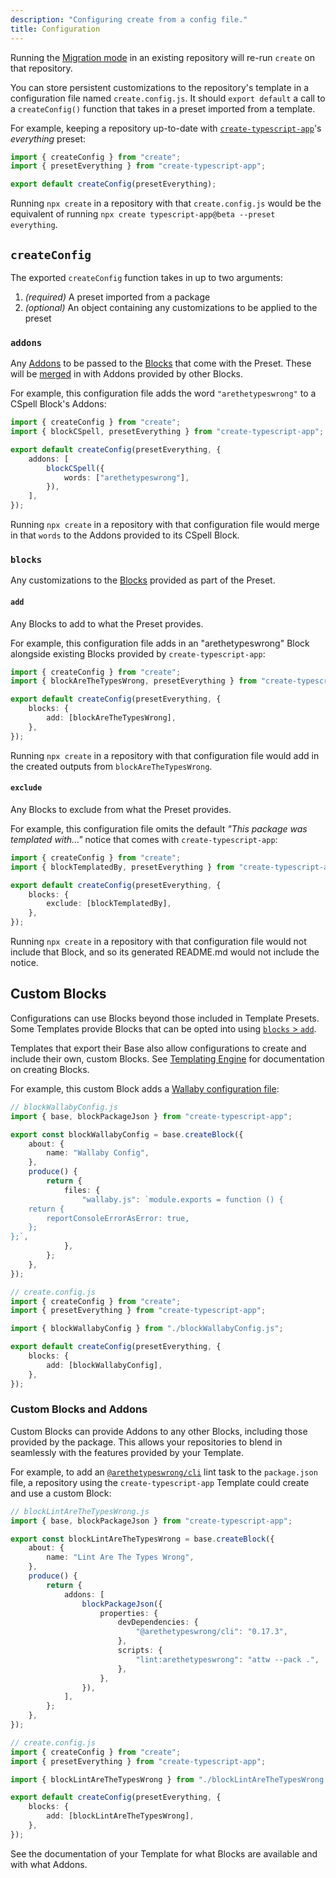 ```yaml
---
description: "Configuring create from a config file."
title: Configuration
---
```


Running the [Migration mode](./cli#migration-mode) in an existing repository will re-run `create` on that repository.

You can store persistent customizations to the repository's template in a configuration file named `create.config.js`.
It should `export default` a call to a `createConfig()` function that takes in a preset imported from a template.

For example, keeping a repository up-to-date with [`create-typescript-app`](https://github.com/JoshuaKGoldberg/create-typescript-app)'s _everything_ preset:

```ts title="create.config.js"
import { createConfig } from "create";
import { presetEverything } from "create-typescript-app";

export default createConfig(presetEverything);
```

Running `npx create` in a repository with that `create.config.js` would be the equivalent of running `npx create typescript-app@beta --preset everything`.

## `createConfig`

The exported `createConfig` function takes in up to two arguments:

1. _(required)_ A preset imported from a package
2. _(optional)_ An object containing any customizations to be applied to the preset

### `addons`

Any [Addons](./engine/concepts/blocks#addons) to be passed to the [Blocks](./engines/concepts/blocks) that come with the Preset.
These will be [merged](./engine/runtime/merging) in with Addons provided by other Blocks.

For example, this configuration file adds the word `"arethetypeswrong"` to a CSpell Block's Addons:

```ts title="create.config.js"
import { createConfig } from "create";
import { blockCSpell, presetEverything } from "create-typescript-app";

export default createConfig(presetEverything, {
	addons: [
		blockCSpell({
			words: ["arethetypeswrong"],
		}),
	],
});
```

Running `npx create` in a repository with that configuration file would merge in that `words` to the Addons provided to its CSpell Block.

### `blocks`

Any customizations to the [Blocks](./engines/concepts/blocks) provided as part of the Preset.

#### `add`

Any Blocks to add to what the Preset provides.

For example, this configuration file adds in an "arethetypeswrong" Block alongside existing Blocks provided by `create-typescript-app`:

```ts title="create.config.js"
import { createConfig } from "create";
import { blockAreTheTypesWrong, presetEverything } from "create-typescript-app";

export default createConfig(presetEverything, {
	blocks: {
		add: [blockAreTheTypesWrong],
	},
});
```

Running `npx create` in a repository with that configuration file would add in the created outputs from `blockAreTheTypesWrong`.

#### `exclude`

Any Blocks to exclude from what the Preset provides.

For example, this configuration file omits the default _"This package was templated with..."_ notice that comes with `create-typescript-app`:

```ts title="create.config.js"
import { createConfig } from "create";
import { blockTemplatedBy, presetEverything } from "create-typescript-app";

export default createConfig(presetEverything, {
	blocks: {
		exclude: [blockTemplatedBy],
	},
});
```

Running `npx create` in a repository with that configuration file would not include that Block, and so its generated README.md would not include the notice.

## Custom Blocks

Configurations can use Blocks beyond those included in Template Presets.
Some Templates provide Blocks that can be opted into using [`blocks` > `add`](#add).

Templates that export their Base also allow configurations to create and include their own, custom Blocks.
See [Templating Engine](/engine/about) for documentation on creating Blocks.

For example, this custom Block adds a [Wallaby configuration file](https://wallabyjs.com/docs/config):

```ts
// blockWallabyConfig.js
import { base, blockPackageJson } from "create-typescript-app";

export const blockWallabyConfig = base.createBlock({
	about: {
		name: "Wallaby Config",
	},
	produce() {
		return {
			files: {
				"wallaby.js": `module.exports = function () {
	return {
		reportConsoleErrorAsError: true,
	};
};`,
			},
		};
	},
});
```

```ts
// create.config.js
import { createConfig } from "create";
import { presetEverything } from "create-typescript-app";

import { blockWallabyConfig } from "./blockWallabyConfig.js";

export default createConfig(presetEverything, {
	blocks: {
		add: [blockWallabyConfig],
	},
});
```

### Custom Blocks and Addons

Custom Blocks can provide Addons to any other Blocks, including those provided by the package.
This allows your repositories to blend in seamlessly with the features provided by your Template.

For example, to add an [`@arethetypeswrong/cli`](https://www.npmjs.com/package/@arethetypeswrong/cli) lint task to the `package.json` file, a repository using the `create-typescript-app` Template could create and use a custom Block:

```ts
// blockLintAreTheTypesWrong.js
import { base, blockPackageJson } from "create-typescript-app";

export const blockLintAreTheTypesWrong = base.createBlock({
	about: {
		name: "Lint Are The Types Wrong",
	},
	produce() {
		return {
			addons: [
				blockPackageJson({
					properties: {
						devDependencies: {
							"@arethetypeswrong/cli": "0.17.3",
						},
						scripts: {
							"lint:arethetypeswrong": "attw --pack .",
						},
					},
				}),
			],
		};
	},
});
```

```ts
// create.config.js
import { createConfig } from "create";
import { presetEverything } from "create-typescript-app";

import { blockLintAreTheTypesWrong } from "./blockLintAreTheTypesWrong.js";

export default createConfig(presetEverything, {
	blocks: {
		add: [blockLintAreTheTypesWrong],
	},
});
```

See the documentation of your Template for what Blocks are available and with what Addons.
